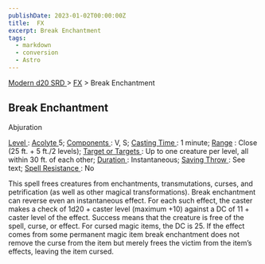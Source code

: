 ```yaml
---
publishDate: 2023-01-02T00:00:00Z
title:  FX
excerpt: Break Enchantment
tags:
  - markdown
  - conversion
  - Astro
---
```


[ Modern d20 SRD ](/#modernD20) > [ FX](modern-d20-srd-fx-index) > Break Enchantment

##  Break Enchantment

Abjuration

[ Level ](modern-d20-srd-fx-level) : [ Acolyte ](modern-d20-srd-classes-advanced-acolyte) 5; [ Components ](modern-d20-srd-fx-components) : V, S; [Casting Time ](modern-d20-srd-fx-casting-time) : 1 minute; [ Range](modern-d20-srd-fx-range) : Close (25 ft. + 5 ft./2 levels); [ Target or Targets ](modern-d20-srd-fx-target) : Up to one creature per level, all within
30 ft. of each other; [ Duration ](modern-d20-srd-fx-duration) :
Instantaneous; [ Saving Throw ](modern-d20-srd-basics-saving-throws) : See
text; [ Spell Resistance ](modern-d20-srd-special-abilities-spell-resistance)
: No

This spell frees creatures from enchantments, transmutations, curses, and
petrification (as well as other magical transformations). Break enchantment
can reverse even an instantaneous effect. For each such effect, the caster
makes a check of 1d20 + caster level (maximum +10) against a DC of 11 + caster
level of the effect. Success means that the creature is free of the spell,
curse, or effect. For cursed magic items, the DC is 25. If the effect comes
from some permanent magic item break enchantment does not remove the curse
from the item but merely frees the victim from the item’s effects, leaving the
item cursed.

